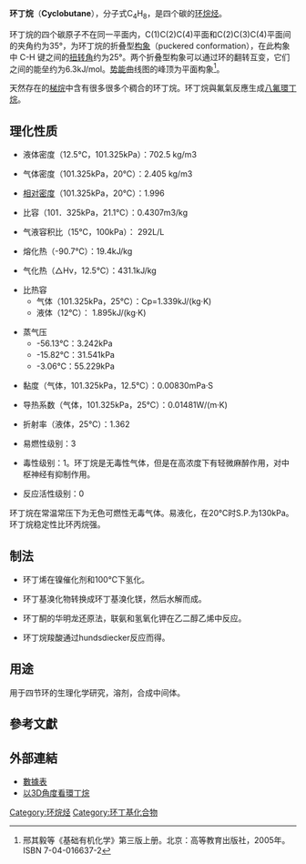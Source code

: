 {{noteTA|G1=Chemistry}}
{{expand|time=2012-01-18T08:47:27+00:00}}
{{Chembox
| name=环丁烷
| ImageFile = Cyclobutane2.svg
| ImageSize = 100px
| ImageFileL1 = Cyclobutane-buckled-3D-balls.png
| ImageSizeL1 = 100px
| ImageNameL1 = 环丁烷
| ImageFileR1 = Cyclobutane-buckled-3D-vdW.png
| ImageSizeR1 = 100px
| ImageNameR1 = 环丁烷
| IUPACname=cyclobutane
| Section1 = {{Chembox Identifiers
| CASNo = 287-23-0
| CASNo_Ref = {{cascite|changed|??}}
|  SMILES  =  C1CCC1
|  UNII_Ref  = {{fdacite|changed|FDA}}|  UNII  =  5X619RB2CY
|  PubChem  =  9250
|  ChemSpiderID_Ref  = {{chemspidercite|changed|chemspider}}|  ChemSpiderID  =  8894
|  InChI  =  1/C4H8/c1-2-4-3-1/h1-4H2
|  InChIKey  =  PMPVIKIVABFJJI-UHFFFAOYAP
|  StdInChI_Ref  = {{stdinchicite|changed|chemspider}}|  StdInChI  =  1S/C4H8/c1-2-4-3-1/h1-4H2
|  StdInChIKey_Ref  = {{stdinchicite|changed|chemspider}}|  StdInChIKey  =  PMPVIKIVABFJJI-UHFFFAOYSA-N
}}
| Section2 = {{Chembox Properties
| Formula = C<sub>4</sub>H<sub>8</sub>
| MolarMass = 56.107
| Appearance = 无色气体
| MeltingPt = -91 °C
| BoilingPt = 12.5 °C
| Density = 0.720 g/cm<sup>3</sup>
| Solubility = 不溶
| Solvent = 其他溶剂
| SolubleOther = 溶于[[醇|醇]]、[[丙酮|丙酮]]
  }}
| Section8 = {{Chembox Related
| OtherAnions =
| OtherCations =
| OtherFunctn = [[丁烷|丁烷]]
| Function = [[烷烃|烷烃]]
| OtherCpds = [[环丁烯|环丁烯]]、[[环丁二烯|环丁二烯]] }}
}}
'''环丁烷'''（'''Cyclobutane'''），分子式C<sub>4</sub>H<sub>8</sub>，是四个碳的[[环烷烃|环烷烃]]。

环丁烷的四个碳原子不在同一平面内，C(1)C(2)C(4)平面和C(2)C(3)C(4)平面间的夹角约为35°，为环丁烷的折叠型[[构象|构象]]（puckered conformation），在此构象中 C-H 键之间的[[扭转角|扭转角]]约为25°。两个折叠型构象可以通过环的翻转互变，它们之间的能垒约为6.3kJ/mol。[[势能|势能]]曲线图的峰顶为平面构象<ref>邢其毅等《基础有机化学》第三版上册。北京：高等教育出版社，2005年。ISBN 7-04-016637-2</ref>。

天然存在的[[梯烷|梯烷]]中含有很多很多个稠合的环丁烷。环丁烷與氟氣反應生成[[八氟環丁烷|八氟環丁烷]]。

==理化性质==
* 液体密度（12.5℃，101.325kPa）：702.5 kg/m3

* 气体密度（101.325kPa，20℃）：2.405 kg/m3

* [[相对密度|相对密度]]（101.325kPa，20℃）：1.996

* 比容（101．325kPa，21.1℃）：0.4307m3/kg

* 气液容积比（15℃，100kPa）： 292L/L

* 熔化热（-90.7℃）：19.4kJ/kg

* 气化热（△Hv，12.5℃）：431.1kJ/kg

* 比热容
**气体（101.325kPa，25℃）：Cp=1.339kJ/(kg·K)
**液体（12℃）： 1.895kJ/(kg·K)

* 蒸气压
**-56.13℃：3.242kPa
**-15.82℃：31.541kPa
**-3.06℃：55.229kPa

* 黏度（气体，101.325kPa，12.5℃）：0.00830mPa·S

* 导热系数（气体，101.325kPa，25℃）：0.01481W/(m·K)

* 折射率（液体，25℃）：1.362

* 易燃性级别：3

* 毒性级别：1。环丁烷是无毒性气体，但是在高浓度下有轻微麻醉作用，对中枢神经有抑制作用。

* 反应活性级别：0

环丁烷在常温常压下为无色可燃性无毒气体。易液化，在20℃时S.P.为130kPa。环丁烷稳定性比环丙烷强。

==制法==

* 环丁烯在镍催化剂和100℃下氢化。

* 环丁基溴化物转换成环丁基溴化镁，然后水解而成。

* 环丁酮的华明龙还原法，联氨和氢氧化钾在乙二醇乙烯中反应。

* 环丁烷羧酸通过hundsdiecker反应而得。

==用途==

用于四节环的生理化学研究，溶剂，合成中间体。

== 參考文獻 ==
{{Reflist|}}

== 外部連結 ==
* [https://web.archive.org/web/20061216023311/http://www.state.nj.us/health/eoh/rtkweb/0559.pdf 數據表]
* [https://web.archive.org/web/20070927040011/http://www.bluerhinos.co.uk/molview/indv.php?id=19 以3D角度看環丁烷]

{{环状化合物}}
{{环烷烃}}

{{Authority control}}
[[Category:环烷烃|Category:环烷烃]]
[[Category:环丁基化合物|Category:环丁基化合物]]
